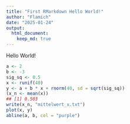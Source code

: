 ```yaml
---
title: "First RMarkdown Hello World!"
author: "Flamich"
date: "2025-01-24"
output: 
  html_document:
    keep_md: true
---
```

Hello World!
```r
a <- 2
b <- -3
sig_sq <- 0.5
x <- runif(40)
y <- a + b * x + rnorm(40, sd = sqrt(sig_sq))
(x_n <- mean(x))
## [1] 0.503
write(x_n, "mittelwert_x.txt")
plot(x, y)
abline(a, b, col = "purple")
```

